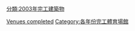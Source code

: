 {{10years|21世紀|完工體育場館|2003|各年份完工體育場館}}

[[Category:2003年體育|Venues completed]]
[[分類:2003年完工建築物|分類:2003年完工建築物]]
[[Category:各年份完工體育場館|Category:各年份完工體育場館]]